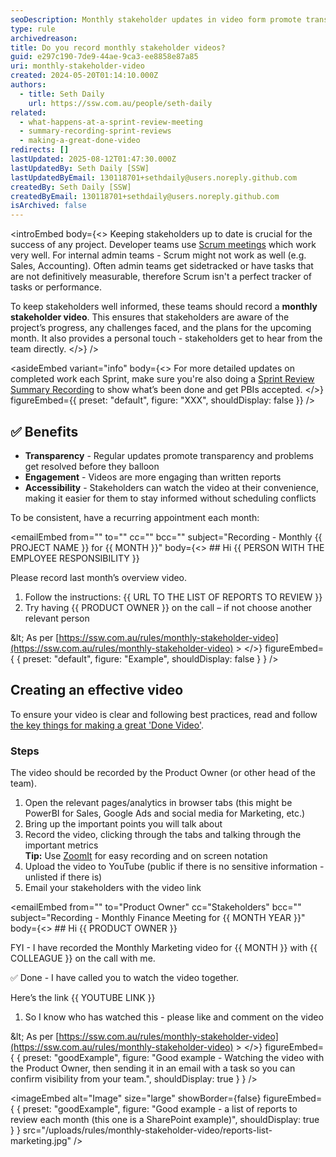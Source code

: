 ```yaml
---
seoDescription: Monthly stakeholder updates in video form promote transparency and engagement while providing stakeholders with accessible insights into project progress.
type: rule
archivedreason:
title: Do you record monthly stakeholder videos?
guid: e297c190-7de9-44ae-9ca3-ee8858e87a85
uri: monthly-stakeholder-video
created: 2024-05-20T01:14:10.000Z
authors:
  - title: Seth Daily
    url: https://ssw.com.au/people/seth-daily
related:
  - what-happens-at-a-sprint-review-meeting
  - summary-recording-sprint-reviews
  - making-a-great-done-video
redirects: []
lastUpdated: 2025-08-12T01:47:30.000Z
lastUpdatedBy: Seth Daily [SSW]
lastUpdatedByEmail: 130118701+sethdaily@users.noreply.github.com
createdBy: Seth Daily [SSW]
createdByEmail: 130118701+sethdaily@users.noreply.github.com
isArchived: false
---
```


<introEmbed
  body={<>
Keeping stakeholders up to date is crucial for the success of any project. Developer teams use [Scrum meetings](/scrum-master-do-you-schedule-the-3-meetings) which work very well. For internal admin teams - Scrum might not work as well (e.g. Sales, Accounting). Often admin teams get sidetracked or have tasks that are not definitively measurable, therefore Scrum isn't a perfect tracker of tasks or performance.

To keep stakeholders well informed, these teams should record a **monthly stakeholder video**. This ensures that stakeholders are aware of the project’s progress, any challenges faced, and the plans for the upcoming month. It also provides a personal touch - stakeholders get to hear from the team directly.
  </>}
/>

<asideEmbed
  variant="info"
  body={<>
    For more detailed updates on completed work each Sprint, make sure you're also doing a [Sprint Review Summary Recording](/summary-recording-sprint-reviews) to show what’s been done and get PBIs accepted.
  </>}
  figureEmbed={{
    preset: "default",
    figure: "XXX",
    shouldDisplay: false
  }}
/>


## ✅ Benefits

* **Transparency** - Regular updates promote transparency and problems get resolved before they balloon
* **Engagement** - Videos are more engaging than written reports
* **Accessibility** -  Stakeholders can watch the video at their convenience, making it easier for them to stay informed without scheduling conflicts

To be consistent, have a recurring appointment each month:

<emailEmbed
  from=""
  to=""
  cc=""
  bcc=""
  subject="Recording - Monthly &#123;&#123; PROJECT NAME &#125;&#125; for &#123;&#123; MONTH &#125;&#125;"
  body={<>
    ## Hi &#123;&#123; PERSON WITH THE EMPLOYEE RESPONSIBILITY &#125;&#125;

Please record last month’s overview video.

1. Follow the instructions: &#123;&#123; URL TO THE LIST OF REPORTS TO REVIEW &#125;&#125;
2. Try having &#123;&#123; PRODUCT OWNER &#125;&#125; on the call – if not choose another relevant person

\&lt; As per [https://ssw.com.au/rules/monthly-stakeholder-video](https://ssw.com.au/rules/monthly-stakeholder-video) &gt;
  </>}
  figureEmbed={ {
    preset: "default",
    figure: "Example",
    shouldDisplay: false
  } }
/>

## Creating an effective video

To ensure your video is clear and following best practices, read and follow [the key things for making a great 'Done Video'](/making-a-great-done-video/).

### Steps

The video should be recorded by the Product Owner (or other head of the team).

1. Open the relevant pages/analytics in browser tabs (this might be PowerBI for Sales, Google Ads and social media for Marketing, etc.)
2. Bring up the important points you will talk about
3. Record the video, clicking through the tabs and talking through the important metrics\
   **Tip:** Use [ZoomIt](https://learn.microsoft.com/en-us/sysinternals/downloads/zoomit?WT.mc_id=DOP-MVP-33518) for easy recording and on screen notation
4. Upload the video to YouTube (public if there is no sensitive information - unlisted if there is)
5. Email your stakeholders with the video link

<emailEmbed
  from=""
  to="Product Owner"
  cc="Stakeholders"
  bcc=""
  subject="Recording - Monthly Finance Meeting for &#123;&#123; MONTH YEAR &#125;&#125;"
  body={<>
    ## Hi &#123;&#123; PRODUCT OWNER &#125;&#125;

FYI - I have recorded the Monthly Marketing video for &#123;&#123; MONTH &#125;&#125; with &#123;&#123; COLLEAGUE &#125;&#125; on the call with me.

✅ Done - I have called you to watch the video together.

Here’s the link &#123;&#123; YOUTUBE LINK &#125;&#125;

1. So I know who has watched this - please like and comment on the video

\&lt; As per [https://ssw.com.au/rules/monthly-stakeholder-video](https://ssw.com.au/rules/monthly-stakeholder-video) &gt;
  </>}
  figureEmbed={ {
    preset: "goodExample",
    figure: "Good example - Watching the video with the Product Owner, then sending it in an email with a task so you can confirm visibility from your team.",
    shouldDisplay: true
  } }
/>

<imageEmbed
  alt="Image"
  size="large"
  showBorder={false}
  figureEmbed={ {
    preset: "goodExample",
    figure: "Good example - a list of reports to review each month (this one is a SharePoint example)",
    shouldDisplay: true
  } }
  src="/uploads/rules/monthly-stakeholder-video/reports-list-marketing.jpg"
/>
